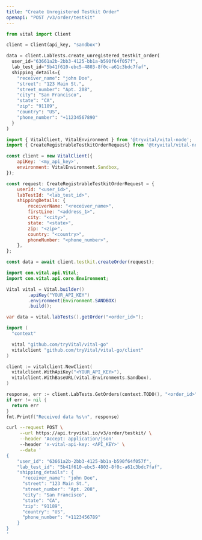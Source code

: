 ```yaml
---
title: "Create Unregistered Testkit Order"
openapi: "POST /v3/order/testkit"
---
```


<RequestExample>

```python Python
from vital import Client

client = Client(api_key, "sandbox")

data = client.LabTests.create_unregistered_testkit_order(
  user_id="63661a2b-2bb3-4125-bb1a-b590f64f057f",
  lab_test_id="5b41f610-ebc5-4803-8f0c-a61c3bdc7faf",
  shipping_details={
    "receiver_name": "john Doe",
    "street": "123 Main St.",
    "street_number": "Apt. 208",
    "city": "San Francisco",
    "state": "CA",
    "zip": "91189",
    "country": "US",
    "phone_number": "+11234567890"
  }
)
```

```javascript Node
import { VitalClient, VitalEnvironment } from '@tryvital/vital-node';
import { CreateRegistrableTestkitOrderRequest} from '@tryvital/vital-node/api/resources/testkit';

const client = new VitalClient({
    apiKey: '<my_api_key>',
    environment: VitalEnvironment.Sandbox,
});

const request: CreateRegistrableTestkitOrderRequest = {
    userId: "<user_id>",
    labTestId: "<lab_test_id>",
    shippingDetails: {
        receiverName: "<receiver_name>",
        firstLine: "<address_1>",
        city: "<city>",
        state: "<state>",
        zip: "<zip>",
        country: "<country>",
        phoneNumber: "<phone_number>",
    },
};

const data = await client.testkit.createOrder(request);
```

```java Java
import com.vital.api.Vital;
import com.vital.api.core.Environment;

Vital vital = Vital.builder()
        .apiKey("YOUR_API_KEY")
        .environment(Environment.SANDBOX)
        .build();

var data = vital.labTests().getOrder("<order_id>");
```

```go Go
import (
  "context"

  vital "github.com/tryVital/vital-go"
  vitalclient "github.com/tryVital/vital-go/client"
)

client := vitalclient.NewClient(
  vitalclient.WithApiKey("<YOUR_API_KEY>"),
  vitalclient.WithBaseURL(vital.Environments.Sandbox),
)

response, err := client.LabTests.GetOrders(context.TODO(), "<order_id>")
if err != nil {
  return err
}
fmt.Printf("Received data %s\n", response)
```

```bash cURL
curl --request POST \
     --url https://api.tryvital.io/v3/order/testkit/ \
     --header 'Accept: application/json'
     --header 'x-vital-api-key: <API_KEY>' \
     --data '
{
    "user_id": "63661a2b-2bb3-4125-bb1a-b590f64f057f",
    "lab_test_id": "5b41f610-ebc5-4803-8f0c-a61c3bdc7faf",
    "shipping_details": {
      "receiver_name": "john Doe",
      "street": "123 Main St.",
      "street_number": "Apt. 208",
      "city": "San Francisco",
      "state": "CA",
      "zip": "91189",
      "country": "US",
      "phone_number": "+1123456789"
    }
}
'
```


</RequestExample>
